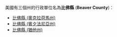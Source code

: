 美國有三個州的行政單位名為'''比佛縣''' ('''Beaver County''')：
* [[比佛縣_(奧克拉荷馬州)|比佛縣 (奧克拉荷馬州)]]
* [[比佛縣_(賓夕法尼亞州)|比佛縣 (賓夕法尼亞州)]]
* [[比佛縣_(猶他州)|比佛縣 (猶他州)]]
{{disambig|B比佛縣|Cat=三字县名消歧义}}